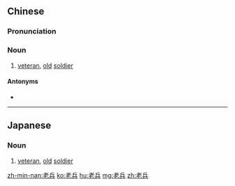 ==Chinese==
{{zh-forms}}

===Pronunciation===
{{zh-pron
|m=lǎobīng
|c=lou5 bing1
|cat=n
}}

===Noun===
{{zh-noun}}

# [[veteran]], [[old]] [[soldier]]

====Antonyms====
* {{zh-l|新兵}}

----

==Japanese==
{{ja-kanjitab|ろう|へい|yomi=on}}

===Noun===
{{ja-noun|ろうへい}}

# [[veteran]], [[old]] [[soldier]]

[[zh-min-nan:老兵]]
[[ko:老兵]]
[[hu:老兵]]
[[mg:老兵]]
[[zh:老兵]]